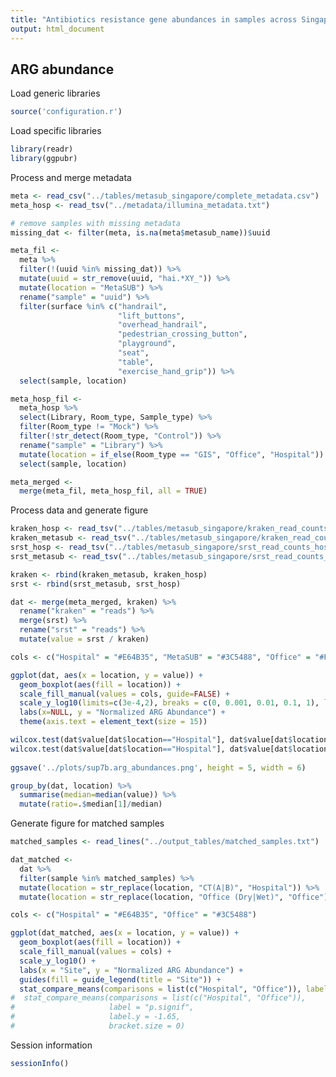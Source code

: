 ```yaml
---
title: "Antibiotics resistance gene abundances in samples across Singapore"
output: html_document
---
```


## ARG abundance

Load generic libraries
```r
source('configuration.r')
```
Load specific libraries
```r
library(readr)
library(ggpubr)
```

Process and merge metadata
```r
meta <- read_csv("../tables/metasub_singapore/complete_metadata.csv")
meta_hosp <- read_tsv("../metadata/illumina_metadata.txt")

# remove samples with missing metadata
missing_dat <- filter(meta, is.na(meta$metasub_name))$uuid

meta_fil <-
  meta %>% 
  filter(!(uuid %in% missing_dat)) %>% 
  mutate(uuid = str_remove(uuid, "hai.*XY_")) %>% 
  mutate(location = "MetaSUB") %>% 
  rename("sample" = "uuid") %>% 
  filter(surface %in% c("handrail",
                        "lift_buttons",
                        "overhead_handrail",
                        "pedestrian_crossing_button",
                        "playground",
                        "seat",
                        "table",
                        "exercise_hand_grip")) %>% 
  select(sample, location)

meta_hosp_fil <-
  meta_hosp %>% 
  select(Library, Room_type, Sample_type) %>% 
  filter(Room_type != "Mock") %>% 
  filter(!str_detect(Room_type, "Control")) %>% 
  rename("sample" = "Library") %>% 
  mutate(location = if_else(Room_type == "GIS", "Office", "Hospital")) %>%
  select(sample, location)

meta_merged <-
  merge(meta_fil, meta_hosp_fil, all = TRUE)
```

Process data and generate figure
```r
kraken_hosp <- read_tsv("../tables/metasub_singapore/kraken_read_counts_hospital.dat")
kraken_metasub <- read_tsv("../tables/metasub_singapore/kraken_read_counts_metasub.dat")
srst_hosp <- read_tsv("../tables/metasub_singapore/srst_read_counts_hospital.dat")
srst_metasub <- read_tsv("../tables/metasub_singapore/srst_read_counts_metasub.dat")

kraken <- rbind(kraken_metasub, kraken_hosp)
srst <- rbind(srst_metasub, srst_hosp)

dat <- merge(meta_merged, kraken) %>% 
  rename("kraken" = "reads") %>% 
  merge(srst) %>% 
  rename("srst" = "reads") %>% 
  mutate(value = srst / kraken)

cols <- c("Hospital" = "#E64B35", "MetaSUB" = "#3C5488", "Office" = "#FFCC00")

ggplot(dat, aes(x = location, y = value)) +
  geom_boxplot(aes(fill = location)) +
  scale_fill_manual(values = cols, guide=FALSE) +
  scale_y_log10(limits=c(3e-4,2), breaks = c(0, 0.001, 0.01, 0.1, 1), labels = c(0, 0.001, 0.01, 0.1, 1)) +
  labs(x=NULL, y = "Normalized ARG Abundance") +
  theme(axis.text = element_text(size = 15))

wilcox.test(dat$value[dat$location=="Hospital"], dat$value[dat$location=="Office"])
wilcox.test(dat$value[dat$location=="Hospital"], dat$value[dat$location=="MetaSUB"])
  
ggsave('../plots/sup7b.arg_abundances.png', height = 5, width = 6)

group_by(dat, location) %>% 
  summarise(median=median(value)) %>% 
  mutate(ratio=.$median[1]/median)
```

Generate figure for matched samples
```r
matched_samples <- read_lines("../output_tables/matched_samples.txt")

dat_matched <-
  dat %>% 
  filter(sample %in% matched_samples) %>% 
  mutate(location = str_replace(location, "CT(A|B)", "Hospital")) %>% 
  mutate(location = str_replace(location, "Office (Dry|Wet)", "Office"))

cols <- c("Hospital" = "#E64B35", "Office" = "#3C5488")

ggplot(dat_matched, aes(x = location, y = value)) +
  geom_boxplot(aes(fill = location)) +
  scale_fill_manual(values = cols) +
  scale_y_log10() +
  labs(x = "Site", y = "Normalized ARG Abundance") +
  guides(fill = guide_legend(title = "Site")) +
  stat_compare_means(comparisons = list(c("Hospital", "Office")), label="p.signif")# +
#  stat_compare_means(comparisons = list(c("Hospital", "Office")),
#                     label = "p.signif",
#                     label.y = -1.65,
#                     bracket.size = 0)
```



Session information
```r
sessionInfo()
```